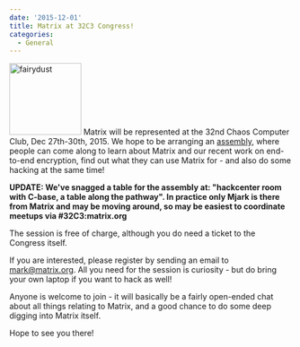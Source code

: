 ```yaml
---
date: '2015-12-01'
title: Matrix at 32C3 Congress!
categories:
  - General
---
```


<a href="http://ccc.de/"><img src="http://matrix.org/blog/wp-content/uploads/2015/12/fairydust.jpg" alt="fairydust" width="128" height="128" class="alignright size-full wp-image-1399" /></a>
Matrix will be represented at the 32nd Chaos Computer Club, Dec 27th-30th, 2015. We hope to be arranging an <a href="https://events.ccc.de/congress/2015/wiki/Assembly:Matrix">assembly</a>, where people can come along to learn about Matrix and our recent work on end-to-end encryption, find out what they can use Matrix for - and also do some hacking at the same time!

<b>UPDATE: We've snagged a table for the assembly at: "hackcenter room with C-base, a table along the pathway". In practice only Mjark is there from Matrix and may be moving around, so may be easiest to coordinate meetups via #32C3:matrix.org</b>

The session is free of charge, although you do need a ticket to the Congress itself.

If you are interested, please register by sending an email to mark@matrix.org. All you need for the session is curiosity - but do bring your own laptop if you want to hack as well!

Anyone is welcome to join - it will basically be a fairly open-ended chat about all things relating to Matrix, and a good chance to do some deep digging into Matrix itself.

Hope to see you there!